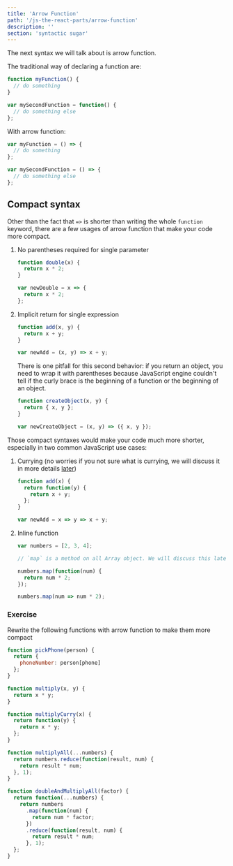 ```yaml
---
title: 'Arrow Function'
path: '/js-the-react-parts/arrow-function'
description: ''
section: 'syntactic sugar'
---
```


The next syntax we will talk about is arrow function.

The traditional way of declaring a function are:

```js
function myFunction() {
  // do something
}

var mySecondFunction = function() {
  // do something else
};
```

With arrow function:

```js
var myFunction = () => {
  // do something
};

var mySecondFunction = () => {
  // do something else
};
```

## Compact syntax

Other than the fact that `=>` is shorter than writing the whole `function` keyword, there are a few usages of arrow function that make your code more compact.

1. No parentheses required for single parameter

   ```js
   function double(x) {
     return x * 2;
   }

   var newDouble = x => {
     return x * 2;
   };
   ```

1. Implicit return for single expression

   ```js
   function add(x, y) {
     return x + y;
   }

   var newAdd = (x, y) => x + y;
   ```

   There is one pitfall for this second behavior: if you return an object, you need to wrap it with parentheses because JavaScript engine couldn't tell if the curly brace is the beginning of a function or the beginning of an object.

   ```js
   function createObject(x, y) {
     return { x, y };
   }

   var newCreateObject = (x, y) => ({ x, y });
   ```

Those compact syntaxes would make your code much more shorter, especially in two common JavaScript use cases:

1. Currying (no worries if you not sure what is currying, we will discuss it in more details [later](/js-the-react-parts/closure#currying-with-closure))

   ```js
   function add(x) {
     return function(y) {
       return x + y;
     };
   }

   var newAdd = x => y => x + y;
   ```

1. Inline function

   ```js
   var numbers = [2, 3, 4];

   // `map` is a method on all Array object. We will discuss this later.

   numbers.map(function(num) {
     return num * 2;
   });

   numbers.map(num => num * 2);
   ```

### Exercise

Rewrite the following functions with arrow function to make them more compact

```js
function pickPhone(person) {
  return {
    phoneNumber: person[phone]
  };
}

function multiply(x, y) {
  return x * y;
}

function multiplyCurry(x) {
  return function(y) {
    return x * y;
  };
}

function multiplyAll(...numbers) {
  return numbers.reduce(function(result, num) {
    return result * num;
  }, 1);
}

function doubleAndMultiplyAll(factor) {
  return function(...numbers) {
    return numbers
      .map(function(num) {
        return num * factor;
      })
      .reduce(function(result, num) {
        return result * num;
      }, 1);
  };
}
```
